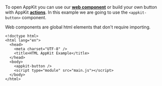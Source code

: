 To open AppKit you can use our [**web component**](../../core/components) or build your own button with AppKit [**actions**](../../core/actions.mdx#open-and-close-the-modal).
In this example we are going to use the `<appkit-button>` component.

Web components are global html elements that don't require importing.

```tsx
<!doctype html>
<html lang="en">
  <head>
    <meta charset="UTF-8" />
    <title>HTML AppKit Example</title>
  </head>
  <body>
    <appkit-button />
    <script type="module" src="main.js"></script>
  </body>
</html>
```
